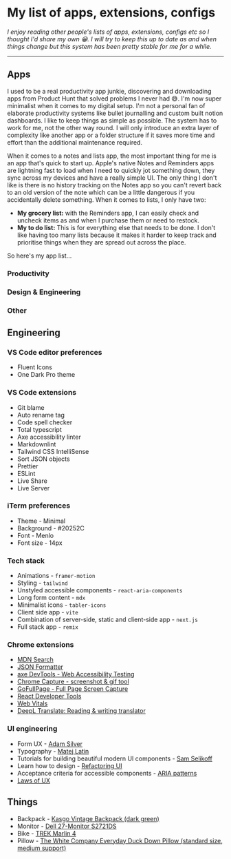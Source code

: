 
<Helmet>
  <title>Uses | Alizeh Khan</title>
</Helmet>

<Container>

# My list of apps, extensions, configs

*I enjoy reading other people's lists of apps, extensions, configs etc so I thought I'd share my own 😁. I will try to keep this up to date as and when things change but this system has been pretty stable for me for a while.*

---

## Apps

I used to be a real productivity app junkie, discovering and downloading apps from Product Hunt that solved problems I never had 😅. I'm now super minimalist when it comes to my digital setup. I'm not a personal fan of elaborate productivity systems like bullet journalling and custom built notion dashboards. I like to keep things as simple as possible. The system has to work for me, not the other way round. I will only introduce an extra layer of complexity like another app or a folder structure if it saves more time and effort than the additional maintenance required.

When it comes to a notes and lists app, the most important thing for me is an app that's quick to start up. Apple's native Notes and Reminders apps are lightning fast to load when I need to quickly jot something down, they sync across my devices and have a really simple UI. The only thing I don't like is there is no history tracking on the Notes app so you can't revert back to an old version of the note which can be a little dangerous if you accidentally delete something. When it comes to lists, I only have two:

- **My grocery list:** with the Reminders app, I can easily check and uncheck items as and when I purchase them or need to restock.
- **My to do list:** This is for everything else that needs to be done. I don't like having too many lists because it makes it harder to keep track and prioritise things when they are spread out across the place.

So here's my app list...

### Productivity

<div className="flex mt-4 flex-wrap gap-3">
  <Pill purpose="📧 Email" app="Gmail"/>
  <Pill purpose="🗓️ Calendar" app="Google Calendar"/>
  <Pill purpose="🌐 Browser" app="Google Chrome"/>
  <Pill purpose="📦 Storage" app="Google Drive"/>
  <Pill purpose="✏️ Notes" app="Apple Notes"/>
  <Pill purpose="✅ Lists" app="Apple Reminders"/>
  <Pill purpose="⌨️ Window management shortcuts" app="Rectangle"/>
  <Pill purpose="📞 Join meetings from menu bar" app="Meeter"/>
  <Pill purpose="📊 Tables" app="Airtable"/>
</div>

### Design & Engineering

<div className="flex mt-4 flex-wrap gap-3">
  <Pill purpose="🖥️ Terminal" app="iTerm"/>
  <Pill purpose="🧑‍💻 Editor" app="VS Code"/>
  <Pill purpose="🖍️ Wireframes" app="Whimsical"/>
  <Pill purpose="💅🏼 Design" app="Figma"/>
</div>

### Other

<div className="flex mt-4 flex-wrap gap-3">
  <Pill purpose="💶 Broker" app="Trade Republic"/>
  <Pill purpose="⛰️ Hiking maps" app="GAIA GPS"/>
  <Pill purpose="🚉 Public transport navigator" app="Citymapper"/>
  <Pill purpose="🗺️ Offline maps" app="MAPS.ME"/>
</div>

## Engineering

### VS Code editor preferences

- Fluent Icons
- One Dark Pro theme

### VS Code extensions

- Git blame
- Auto rename tag
- Code spell checker
- Total typescript
- Axe accessibility linter
- Markdownlint
- Tailwind CSS IntelliSense
- Sort JSON objects
- Prettier
- ESLint
- Live Share
- Live Server

### iTerm preferences

- Theme - Minimal
- Background - #20252C
- Font - Menlo
- Font size - 14px

### Tech stack

- Animations - `framer-motion`
- Styling - `tailwind`
- Unstyled accessible components - `react-aria-components`
- Long form content - `mdx`
- Minimalist icons - `tabler-icons`
- Client side app - `vite`
- Combination of server-side, static and client-side app - `next.js`
- Full stack app - `remix`

### Chrome extensions

- [MDN Search](https://chrome.google.com/webstore/detail/mdn-search/ffpifaemeofjmncjdbegmbpcdaemkeoc)
- [JSON Formatter](https://chrome.google.com/webstore/detail/json-formatter/bcjindcccaagfpapjjmafapmmgkkhgoa)
- [axe DevTools - Web Accessibility Testing](https://chrome.google.com/webstore/detail/axe-devtools-web-accessib/lhdoppojpmngadmnindnejefpokejbdd)
- [Chrome Capture - screenshot & gif tool](https://chrome.google.com/webstore/detail/chrome-capture-screenshot/ggaabchcecdbomdcnbahdfddfikjmphe)
- [GoFullPage - Full Page Screen Capture](https://chrome.google.com/webstore/detail/gofullpage-full-page-scre/fdpohaocaechififmbbbbbknoalclacl)
- [React Developer Tools](https://chrome.google.com/webstore/detail/react-developer-tools/fmkadmapgofadopljbjfkapdkoienihi)
- [Web Vitals](https://chrome.google.com/webstore/detail/web-vitals/ahfhijdlegdabablpippeagghigmibma)
- [DeepL Translate: Reading & writing translator](https://chrome.google.com/webstore/detail/deepl-translate-reading-w/cofdbpoegempjloogbagkncekinflcnj)

### UI engineering

- Form UX - [Adam Silver](https://adamsilver.io)
- Typography - [Matej Latin](https://matejlatin.com)
- Tutorials for building beautiful modern UI components - [Sam Selikoff](https://buildui.com)
- Learn how to design - [Refactoring UI](https://www.refactoringui.com/)
- Acceptance criteria for accessible components - [ARIA patterns](https://www.w3.org/WAI/ARIA/apg/patterns)
- [Laws of UX](https://lawsofux.com)

## Things

- Backpack - [Kasgo Vintage Backpack (dark green)](https://www.amazon.de/-/en/Vintage-Backpack-Water-Repellent-Teenager-Charging/dp/B07YTN5K2N/)
- Monitor - [Dell 27-Monitor S2721DS](https://www.dell.com/de-de/shop/dell-27-monitor-s2721ds/apd/210-axkw/monitore-und-monitorzubeh%C3%B6r)
- Bike - [TREK Marlin 4](https://www.trekbikes.com/de/de_DE/bikes/mountainbikes/crosscountry-mountainbikes/marlin/marlin-4-gen-2/p/29759/)
- Pillow - [The White Company Everyday Duck Down Pillow (standard size, medium support)](https://www.thewhitecompany.com/row/Perfect-Everyday-Duck-Down-Pillows/p/everyday-down-pillow)

</Container>
